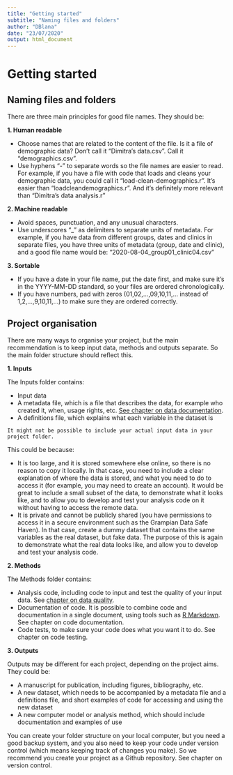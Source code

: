 ```yaml
---
title: "Getting started"
subtitle: "Naming files and folders"
author: "DBlana"
date: "23/07/2020"
output: html_document
---
```


# Getting started

## Naming files and folders {#names}

There are three main principles for good file names. They should be:

**1. Human readable**

+ Choose names that are related to the content of the file. Is it a file of demographic data? Don't call it "Dimitra's data.csv". Call it "demographics.csv".
+ Use hyphens "-" to separate words so the file names are easier to read. For example, if you have a file with code that loads and cleans your demographic data, you could call it "load-clean-demographics.r". It's easier than "loadcleandemographics.r". And it's definitely more relevant than "Dimitra's data analysis.r" 

**2. Machine readable**

+ Avoid spaces, punctuation, and any unusual characters.
+ Use underscores "_" as delimiters to separate units of metadata. For example, if you have data from different groups, dates and clinics in separate files, you have three units of metadata (group, date and clinic), and a good file name would be: "2020-08-04_group01_clinic04.csv"  

**3. Sortable**

+ If you have a date in your file name, put the date first, and make sure it's in the YYYY-MM-DD standard, so your files are ordered chronologically.
+ If you have numbers, pad with zeros (01,02,...,09,10,11,... instead of 1,2,...,9,10,11,...) to make sure they are ordered correctly.



## Project organisation {#folders}

There are many ways to organise your project, but the main recommendation is to keep input data, methods and outputs separate. So the main folder structure should reflect this.

**1. Inputs**

The Inputs folder contains:

+ Input data
+ A metadata file, which is a file that describes the data, for example who created it, when, usage rights, etc. [See chapter on data documentation](#metadata).
+ A definitions file, which explains what each variable in the dataset is

```block
It might not be possible to include your actual input data in your project folder.
```

This could be because: 

+ It is too large, and it is stored somewhere else online, so there is no reason to copy it locally. In that case, you need to include a clear explanation of where the data is stored, and what you need to do to access it (for example, you may need to create an account). It would be great to include a small subset of the data, to demonstrate what it looks like, and to allow you to develop and test your analysis code on it without having to access the remote data.
+ It is private and cannot be publicly shared (you have permissions to access it in a secure environment such as the Grampian Data Safe Haven). In that case, create a dummy dataset that contains the same variables as the real dataset, but fake data. The purpose of this is again to demonstrate what the real data looks like, and allow you to develop and test your analysis code.

**2. Methods**

The Methods folder contains:

+ Analysis code, including code to input and test the quality of your input data. See [chapter on data quality](#dataquality).
+ Documentation of code. It is possible to combine code and documentation in a single document, using tools such as [R Markdown](https://rmarkdown.rstudio.com/){target="_blank"}. See chapter on code documentation.
+ Code tests, to make sure your code does what you want it to do. See chapter on code testing.

**3. Outputs**

Outputs may be different for each project, depending on the project aims. They could be:

+ A manuscript for publication, including figures, bibliography, etc.
+ A new dataset, which needs to be accompanied by a metadata file and a definitions file, and short examples of code for accessing and using the new dataset
+ A new computer model or analysis method, which should include documentation and examples of use

<div class="info">
You can create your folder structure on your local computer, but you need a good backup system, and you also need to keep your code under version control (which means keeping track of changes you make). So we recommend you create your project as a Github repository. See chapter on version control.  
</div>
